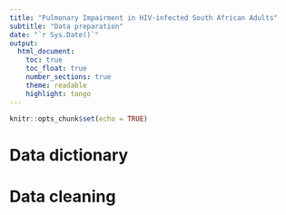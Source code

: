 ---
title: "Pulmonary Impairment in HIV-infected South African Adults"
subtitle: "Data preparation"
date: "`r Sys.Date()`"
output:
  html_document:
    toc: true
    toc_float: true
    number_sections: true
    theme: readable
    highlight: tango
---

```{r setup, include=FALSE}
knitr::opts_chunk$set(echo = TRUE)
```

# Data dictionary

# Data cleaning